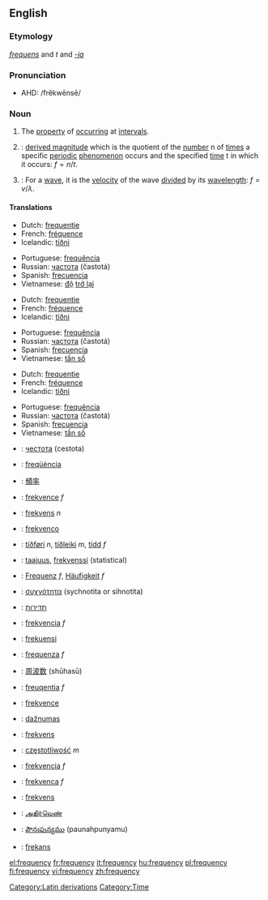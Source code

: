 {{wikipedia}}
==English==

===Etymology===
{{L.}} ''[[frequens]]'' and ''t'' and ''[[-ia]]''

===Pronunciation===
{{rfp}}
*AHD: /frĕkwēnsē/

===Noun===
{{en-noun|frequenc|ies}}

# The [[property]] of [[occurring]] at [[interval]]s.
# {{physics}}: [[derived magnitude]] which is the quotient of the [[number]] n of [[times]] a specific [[periodic]] [[phenomenon]] occurs and the specified [[time]] t in which it occurs: <math>f = n / t</math>.
# {{physics}}: For a [[wave]], it is the [[velocity]] of the wave [[divided]] by its [[wavelength]]: <math>f = v / \lambda</math>.

====Translations====
{{top|property of occurring at intervals}}
*Dutch: [[frequentie]] {{f}}
*French: [[fréquence]] {{f}}
*Icelandic: [[tíðni]] {{f}}
{{mid}}
*Portuguese: [[frequência]] {{f}}
*Russian: [[частота]] (častotá) {{f}}
*Spanish: [[frecuencia]] {{f}}
*Vietnamese: [[độ]] [[trở lại]]
{{bottom}}

{{top|derived magnitude}}
*Dutch: [[frequentie]] {{f}}
*French: [[fréquence]] {{f}}
*Icelandic: [[tíðni]] {{f}}
{{mid}}
*Portuguese: [[frequência]] {{f}}
*Russian: [[частота]] (častotá) {{f}}
*Spanish: [[frecuencia]] {{f}}
*Vietnamese: [[tần số]]
{{bottom}}

{{top|velocity of a wave divided by its wavelength}}
*Dutch: [[frequentie]] {{f}}
*French: [[fréquence]] {{f}}
*Icelandic: [[tíðni]] {{f}}
{{mid}}
*Portuguese: [[frequência]] {{f}}
*Russian: [[частота]] (častotá) {{f}}
*Spanish: [[frecuencia]] {{f}}
*Vietnamese: [[tần số]]
{{bottom}}


{{checktrans}}
{{top}}
*{{ttbc|Bulgarian}}: [[честота]] (cestota) {{f}}
*{{ttbc|Catalan}}: [[freqüència]] {{f}}
*{{ttbc|Chinese}}: [[頻率]]
*{{ttbc|Czech}}: [[frekvence]] ''f''
*{{ttbc|Danish}}: [[frekvens]] ''n''
*{{ttbc|Esperanto}}: [[frekvenco]]
*{{ttbc|Faroese}}: [[tíðføri]] ''n'', [[tíðleiki]] ''m'', [[tídd]] ''f''
*{{ttbc|Finnish}}: [[taajuus]], [[frekvenssi]] (statistical)
*{{ttbc|German}}: [[Frequenz]] ''f'', [[Häufigkeit]] ''f''
*{{ttbc|Greek}}: [[συχνότητα]] (sychnotita or sihnotita)
*{{ttbc|Hebrew}}: [[תדירות]]<!-- ()-->
*{{ttbc|Hungarian}}: [[frekvencia]] ''f''
*{{ttbc|Indonesian}}: [[frekuensi]]
*{{ttbc|Italian}}: [[frequenza]] ''f''
{{mid}}
*{{ttbc|Japanese}}: [[周波数]] (shūhasū)
*{{ttbc|Latin}}: [[freuqentia]] ''f''
*{{ttbc|Latvian}}: [[frekvence]] {{f}}
*{{ttbc|Lithuanian}}: [[dažnumas]]
*{{ttbc|Norwegian}}: [[frekvens]]
*{{ttbc|Polish}}: [[częstotliwość]] ''m''
*{{ttbc|Slovak}}: [[frekvencia]] ''f''
*{{ttbc|Slovenian}}: [[frekvenca]] ''f''
*{{ttbc|Swedish}}: [[frekvens]]
*{{ttbc|Tamil}}: [[அதிர்வெண்]]
*{{ttbc|Telugu}}: [[పౌనఃపున్యము]] (paunahpunyamu)
*{{ttbc|Turkish}}: [[frekans]]
{{bottom}}

[[Category:Latin derivations]]
[[Category:Time]]

[[el:frequency]]
[[fr:frequency]]
[[it:frequency]]
[[hu:frequency]]
[[pl:frequency]]
[[fi:frequency]]
[[vi:frequency]]
[[zh:frequency]]